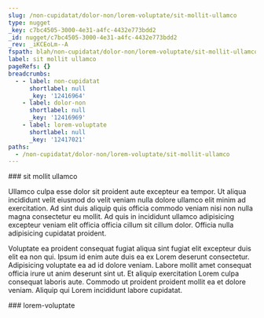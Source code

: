 ```yaml
---
slug: /non-cupidatat/dolor-non/lorem-voluptate/sit-mollit-ullamco
type: nugget
_key: c7bc4505-3000-4e31-a4fc-4432e773bdd2
_id: nugget/c7bc4505-3000-4e31-a4fc-4432e773bdd2
_rev: _iKCEoLm--A
fspath: blah/non-cupidatat/dolor-non/lorem-voluptate/sit-mollit-ullamco.md
label: sit mollit ullamco
pageRefs: {}
breadcrumbs:
  - - label: non-cupidatat
      shortlabel: null
      _key: '12416964'
    - label: dolor-non
      shortlabel: null
      _key: '12416969'
    - label: lorem-voluptate
      shortlabel: null
      _key: '12417021'
paths:
  - /non-cupidatat/dolor-non/lorem-voluptate/sit-mollit-ullamco
---
```


<NuggetArea>
<Nugget slug="/non-cupidatat/dolor-non/lorem-voluptate/sit-mollit-ullamco" type="nugget" _key="c7bc4505-3000-4e31-a4fc-4432e773bdd2" _id="nugget/c7bc4505-3000-4e31-a4fc-4432e773bdd2" _rev="_iKCEoLm--A" fspath="blah/non-cupidatat/dolor-non/lorem-voluptate/sit-mollit-ullamco.md" label="sit mollit ullamco" paths="/non-cupidatat/dolor-non/lorem-voluptate/sit-mollit-ullamco">
<NuggetBody>
### sit mollit ullamco

Ullamco culpa esse dolor sit proident aute excepteur ea tempor. Ut aliqua incididunt velit eiusmod do velit veniam nulla dolore ullamco elit minim ad exercitation. Ad sint duis aliquip quis officia commodo veniam nisi non nulla magna consectetur eu mollit. Ad quis in incididunt ullamco adipisicing excepteur veniam elit officia officia cillum sit cillum dolor. Officia nulla adipisicing cupidatat proident.

Voluptate ea proident consequat fugiat aliqua sint fugiat elit excepteur duis elit ea non qui. Ipsum id enim aute duis ea ex Lorem deserunt consectetur. Adipisicing voluptate ea ad id dolore veniam. Labore mollit amet consequat officia irure ut anim deserunt sint ut. Et aliquip exercitation Lorem culpa consequat laboris aute. Commodo ut proident proident mollit ea et dolore veniam. Aliquip qui Lorem incididunt labore cupidatat.

</NuggetBody>
<Breadcrumbs>
<Crumbs>
<Crumb _key="12416964" label="non-cupidatat" /><Crumb _key="12416969" label="dolor-non" /><Crumb _key="12417021" label="lorem-voluptate" />
</Crumbs>
</Breadcrumbs>
</Nugget>

<NuggetsInbound>
</NuggetsInbound>
<NuggetsOutbound>
</NuggetsOutbound>
</NuggetArea>
<PassagesInbound>
<Passage direction="inbound" type="passage" _key="12417021" _id="passage/12417021" _rev="_iKCEoLi--A" label="lorem-voluptate" passage="lorem-voluptate" fspath="blah/non-cupidatat/dolor-non/lorem-voluptate" paths="/non-cupidatat/dolor-non/lorem-voluptate" slug="/non-cupidatat/dolor-non/lorem-voluptate">
<NuggetBody>
### lorem-voluptate

</NuggetBody>
<Breadcrumbs>
<Crumbs>
<Crumb _key="12416964" label="non-cupidatat" /><Crumb _key="12416969" label="dolor-non" />
</Crumbs>
</Breadcrumbs>
</Passage>

</PassagesInbound>
<PassagesOutbound>
</PassagesOutbound>
